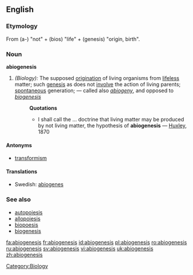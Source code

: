 ==English==
===Etymology===
From {{AGr.}} '''{{polytonic|[[ἀ-]]}}''' (a-) "not" + '''{{polytonic|[[βίος]]}}''' (bios) "life" + '''{{polytonic|[[γένεσις]]}}''' (genesis) "origin, birth".

===Noun===
'''abiogenesis'''

#''(Biology):'' The supposed [[origination]] of living organisms from [[lifeless]] matter; such [[genesis]] as does not [[involve]] the action of living parents; [[spontaneous]] generation; — called also ''[[abiogeny]]'', and opposed to ''[[biogenesis]]''
#:'''Quotations'''
#:*I shall call the ... doctrine that living matter may be produced by not living matter, the hypothesis of '''abiogenesis''' — [[Huxley]], 1870

====Antonyms====
*[[transformism]]

====Translations====
*Swedish: [[abiogenes]] {{c}}

===See also===
*[[autopoiesis]]
*[[allopoiesis]]
*[[biopoesis]]
*[[biogenesis]]

[[Category:Biology]]

[[fa:abiogenesis]]
[[fr:abiogenesis]]
[[id:abiogenesis]]
[[pl:abiogenesis]]
[[ro:abiogenesis]]
[[ru:abiogenesis]]
[[sv:abiogenesis]]
[[vi:abiogenesis]]
[[uk:abiogenesis]]
[[zh:abiogenesis]]